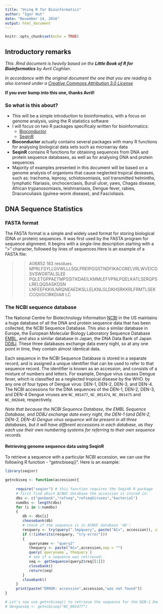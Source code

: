 ```yaml
---
title: "Using R for Bioinformatics"
author: "Igor Hut"
date: "November 14, 2016"
output: html_document
---
```


```r
knitr::opts_chunk$set(echo = TRUE)
```
## Introductory remarks

*This .Rmd document is heavily based on the **Little Book of R for Bioinformatics** by Avril Coghlan.*

*In accordance with the original document the one that you are reading is also icensed under a [Creative Commons Attribution 3.0 License](https://creativecommons.org/licenses/by/3.0/)*

**If you ever bump into this one, thanks Avril!**

### So what is this about?

- This will be  a simple introduction to bioinformatics, with a focus on genome analysis, using the R statistics software
- I will focus on two R packages specificaly written for bioinformatics:
    - [Bioconductor](http://www.bioconductor.org/)
    - [SeqinR](https://cran.r-project.org/web/packages/seqinr/index.html)
- **Bioconductor** actually contains several packages with many R functions for analysing biological data sets such as microarray data
- **SeqinR** contains R functions for obtaining sequences from DNA and protein sequence databases, as well as for analysing DNA and protein sequences
- Majority of examples presented in this document will be based on a genome analysis of organisms that cause neglected tropical deseases, such as: trachoma, leprosy, schistosomiasis, soil transmitted helminths, lymphatic filariasis, onchocerciasis, Buruli ulcer, yaws, Chagas disease, African trypanosomiasis, leishmaniasis, Dengue fever, rabies, Dracunculiasis (guinea-worm disease), and Fascioliasis. 

## DNA Sequence Statistics

### FASTA format

The FASTA format is a simple and widely used format for storing biological (DNA or protein) sequences. It was first used by the FASTA program for sequence alignment. It begins with a single-line description starting with a ">" character, followed by lines of sequences.Here is an example of a FASTA file:

>> A06852 183 residues
MPRLFSYLLGVWLLLSQLPREIPGQSTNDFIKACGRELVRLWVEICGSVSWGRTALSLEE
PQLETGPPAETMPSSITKDAEILKMMLEFVPNLPQELKATLSERQPSLRELQQSASKDSN
LNFEEFKKIILNRQNEAEDKSLLELKNLGLDKHSRKKRLFRMTLSEKCCQVGCIRKDIAR
LC

### The NCBI sequence database

The National Centre for Biotechnology Information [NCBI](www.ncbi.nlm.nih.gov) in the US maintains a huge database of all the DNA and protein sequence data that has been collected, the NCBI Sequence Database. This also a similar database in Europe, the European Molecular Biology Laboratory  Sequence Database [EMBL](www.ebi.ac.uk/embl), and also a similar database in Japan, the DNA Data Bank of Japan [DDBJ](www.ddbj.nig.ac.jp). These three databases exchange data every night, so at any one point in time, they contain almost identical data.

Each sequence in the NCBI Sequence Database is stored in a separate record, and is assigned a unique identifier that can be used to refer to that sequence record. The identifier is known as an accession, and consists of a mixture of numbers and letters. For example, Dengue virus causes Dengue fever, which is classified as a neglected tropical disease by the WHO. by any one of four types of Dengue virus: DEN-1, DEN-2, DEN-3, and DEN-4. The NCBI accessions for the DNA sequences of the DEN-1, DEN-2, DEN-3, and DEN-4 Dengue viruses are `NC_001477`, `NC_001474`, `NC_001475` and `NC_002640`, respectively.

*Note that because the NCBI Sequence Database, the EMBL Sequence Database, and DDBJ exchange data every night, the DEN-1 (and DEN-2, DEN-3, DEN-4) Dengue virus sequence will be present in all three databases, but it will have different accessions in each database, as they each use their own numbering systems for referring to their own sequence records.*

#### Retrieving genome sequence data using SeqinR

To retrieve a sequence with a particular NCBI accession, we can use the following R function - "getncbiseq()". Here is an example:

```r
library(seqinr)

getncbiseq <- function(accession){
  
     require("seqinr") # this function requires the SeqinR R package
     # first find which ACNUC database the accession is stored in:
     dbs <- c("genbank","refseq","refseqViruses","bacterial")
     numdbs <- length(dbs)
     for (i in 1:numdbs)
     {
        db <- dbs[i]
        choosebank(db)
        # check if the sequence is in ACNUC database 'db':
        resquery <- try(query(".tmpquery", paste("AC=", accession)), silent = TRUE)
        if (!(inherits(resquery, "try-error")))
        {
           queryname <- "query2"
           thequery <- paste("AC=",accession,sep = "")
           query(`queryname`,`thequery`)
           # see if a sequence was retrieved:
           seq <- getSequence(query2$req[[1]])
           closebank()
           return(seq)
        }
        closebank()
     }
     print(paste("ERROR: accession",accession,"was not found"))
}

# Let's now use getncbiseq() to retrieve the sequence for the DEN-1 Dengue virus (accession NC_001477) from the NCBI Nucleotide database:
# dengueseq <- getncbiseq("NC_001477")
```